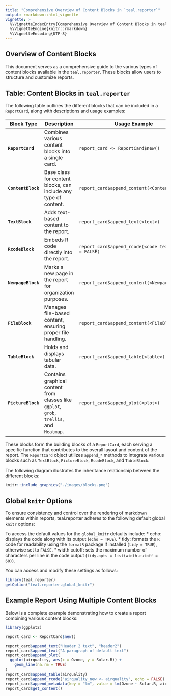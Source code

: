 ```yaml
---
title: "Comprehensive Overview of Content Blocks in `teal.reporter`"
output: rmarkdown::html_vignette
vignette: >
  %\VignetteIndexEntry{Comprehensive Overview of Content Blocks in teal.reporter}
  %\VignetteEngine{knitr::rmarkdown}
  %\VignetteEncoding{UTF-8}
---
```


## Overview of Content Blocks
This document serves as a comprehensive guide to the various types of content blocks available in the `teal.reporter`. 
These blocks allow users to structure and customize reports.

## Table: Content Blocks in `teal.reporter`
The following table outlines the different blocks that can be included in a `ReportCard`, 
along with descriptions and usage examples:

| **Block Type** | **Description** | **Usage Example** |
  |----------------|----------------|-------------------|
  | **`ReportCard`** | Combines various content blocks into a single card. | `report_card <- ReportCard$new()` |
  | **`ContentBlock`** | Base class for content blocks, can include any type of content. | `report_card$append_content(<ContentBlock>)` |
  | **`TextBlock`** | Adds text-based content to the report. | `report_card$append_text(<text>)` |
  | **`RcodeBlock`** | Embeds R code directly into the report. | `report_card$append_rcode(<code text>, echo = FALSE)` |
  | **`NewpageBlock`** | Marks a new page in the report for organization purposes. | `report_card$append_content(<NewpageBlock>)` |
  | **`FileBlock`** | Manages file-based content, ensuring proper file handling. | `report_card$append_content(<FileBlock>)` |
  | **`TableBlock`** | Holds and displays tabular data. | `report_card$append_table(<table>)` |
  | **`PictureBlock`** | Contains graphical content from classes like `ggplot`, `grob`, `trellis`, and `Heatmap`. | `report_card$append_plot(<plot>)` |
  
 These blocks form the building blocks of a `ReportCard`, each serving a specific function that contributes to the overall layout and content of the report. The `ReportCard` object utilizes `append_*` methods to integrate various blocks such as `TextBlock`, `PictureBlock`, `RcodeBlock`, and `TableBlock`.

The following diagram illustrates the inheritance relationship between the different blocks:
```r
knitr::include_graphics("./images/blocks.png")
```

## Global `knitr` Options
To ensure consistency and control over the rendering of markdown elements within reports, teal.reporter adheres to the following default global `knitr` options:

To access the default values for the `global_knitr` defaults include:
* echo: displays the code along with its output (`echo = TRUE`).
* tidy: formats the `R` code for readability using the `formatR` package if installed (`tidy = TRUE`), otherwise set to `FALSE`.
* width cutoff: sets the maximum number of characters per line in the code output (`tidy.opts = list(width.cutoff = 60)`).

You can access and modify these settings as follows:
```r
library(teal.reporter)
getOption("teal.reporter.global_knitr")
```

## Example Report Using Multiple Content Blocks
Below is a complete example demonstrating how to create a report combining various content blocks:

```r
library(ggplot2)

report_card <- ReportCard$new()

report_card$append_text("Header 2 text", "header2")
report_card$append_text("A paragraph of default text")
report_card$append_plot(
  ggplot(airquality, aes(x = Ozone, y = Solar.R)) +
    geom_line(na.rm = TRUE)
)
report_card$append_table(airquality)
report_card$append_rcode("airquality_new <- airquality", echo = FALSE)
report_card$append_metadata(key = "lm", value = lm(Ozone ~ Solar.R, airquality))
report_card$get_content()
```
